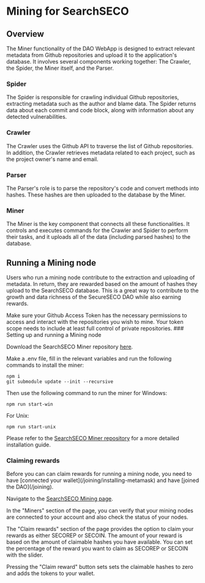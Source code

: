 
# Mining for SearchSECO

## Overview

The Miner functionality of the DAO WebApp is designed to extract relevant metadata
from Github repositories and upload it to the application's database. It involves
several components working together: The Crawler, the Spider, the Miner itself, and the Parser.

### Spider

The Spider is responsible for crawling individual Github repositories, extracting
metadata such as the author and blame data. The Spider returns data about each commit
and code block, along with information about any detected vulnerabilities.

### Crawler

The Crawler uses the Github API to traverse the list of Github repositories. In addition, 
the Crawler retrieves metadata related to each project, such as the project owner's name and email.

### Parser

The Parser's role is to parse the repository's code and convert methods into hashes.
These hashes are then uploaded to the database by the Miner.

### Miner

The Miner is the key component that connects all these functionalities. It controls
and executes commands for the Crawler and Spider to perform their tasks, and it
uploads all of the data (including parsed hashes) to the database.

## Running a Mining node

Users who run a mining node contribute to the extraction and uploading of metadata.
In return, they are rewarded based on the amount of hashes they upload to the SearchSECO database.
This is a great way to contribute to the growth and data richness of the SecureSECO DAO while also earning rewards.

<Callout type="info" emoji="ⓘ">
  Make sure your Github Access Token has the necessary permissions to access and
  interact with the repositories you wish to mine. Your token scope needs to include 
  at least full control of private repositories.
</Callout>

<Steps>
### Setting up and running a Mining node

Download the SearchSECO Miner repository [here](https://github.com/SecureSECODAO/searchSECO-miner).

Make a .env file, fill in the relevant variables and run the
following commands to install the miner:

```
npm i
git submodule update --init --recursive
```

Then use the following command to run the miner for Windows:

`npm run start-win`

For Unix:

`npm run start-unix`

Please refer to the [SearchSECO Miner repository](https://github.com/SecureSECODAO/searchSECO-miner) for a more detailed installation guide.

### Claiming rewards

<Callout type="warning" emoji="⚠">
  Before you can can claim rewards for running a mining node, you need to have
  [connected your wallet](/joining/installing-metamask) and have [joined the
  DAO](/joining).
</Callout>

Navigate to the [SearchSECO Mining page](https://dao.secureseco.org/mining).

In the "Miners" section of the page, you can verify that your mining
nodes are connected to your account and also check the status of your nodes.

The "Claim rewards" section of the page provides the option to claim
your rewards as either SECOREP or SECOIN. The amount of your reward is
based on the amount of claimable hashes you have available. You can set the percentage
of the reward you want to claim as SECOREP or SECOIN with the slider.

Pressing the "Claim reward" button sets sets the claimable hashes to zero and
adds the tokens to your wallet.

</Steps>
